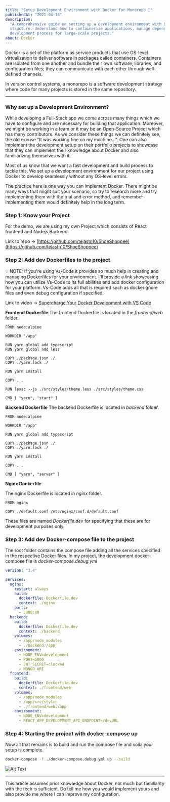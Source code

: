 ```yaml
---
title: "Setup Development Environment with Docker for Monorepo 🐳"
publishedAt: "2021-04-18"
description:
  "A comprehensive guide on setting up a development environment with Docker for a monorepo
  structure. Understand how to containerize applications, manage dependencies, and streamline the
  development process for large-scale projects."
about: Docker
---
```


Docker is a set of the platform as service products that use OS-level virtualization to deliver
software in packages called containers. Containers are isolated from one another and bundle their
own software, libraries, and configuration files; they can communicate with each other through
well-defined channels.

In version control systems, a monorepo is a software development strategy where code for many
projects is stored in the same repository.

---

### Why set up a Development Environment?

While developing a Full-Stack app we come across many things which we have to configure and are
necessary for building that application. Moreover, we might be working in a team or it may be an
Open-Source Project which has many contributors. As we consider these things we can definitely see,
the old excuse "It was working fine on my machine...". One can also implement the development setup
on their portfolio projects to showcase that they can implement their knowledge about Docker and
also familiarizing themselves with it.

Most of us know that we want a fast development and build process to tackle this. We set up a
development environment for our project using Docker to develop seamlessly without any OS-level
errors.

The practice here is one way you can implement Docker. There might be many ways that might suit your
scenario, so try to research more and try implementing them with the trial and error method, and
remember implementing them would definitely help in the long term.

### Step 1: Know your Project

For the demo, we are using my own Project which consists of React frontend and Nodejs Backend.

Link to repo → [https://github.com/tejastn10/ShoeShoppee](https://github.com/tejastn10/ShoeShoppee)

### Step 2: Add dev Dockerfiles to the project

💡 NOTE: If you're using Vs-Code it provides so much help in creating and managing Dockerfiles for
your environment. I'll provide a link showcasing how you can utilize Vs-Code to its full abilities
and add docker configuration for your platform. Vs-Code adds all that is required such as
dockerignore files and even debug configuration if specified.

Link to video →
[Supercharge Your Docker Development with VS Code](https://www.youtube.com/watch?v=BfzpN6drbJc)

**Frontend Dockerfile** The frontend Dockerfile is located in the _frontend/web_ folder.

```docker
FROM node:alpine

WORKDIR "/app"

RUN yarn global add typescript
RUN yarn global add less

COPY ./package.json ./
COPY ./yarn.lock ./

RUN yarn install

COPY . .

RUN lessc --js ./src/styles/theme.less ./src/styles/theme.css

CMD [ "yarn", "start" ]
```

**Backend Dockerfile** The backend Dockerfile is located in _backend_ folder.

```docker
FROM node:alpine

WORKDIR "/app"

RUN yarn global add typescript

COPY ./package.json ./
COPY ./yarn.lock ./

RUN yarn install

COPY . .

CMD [ "yarn", "server" ]
```

**Nginx Dockerfile**

The nginx Dockerfile is located in _nginx_ folder.

```docker
FROM nginx

COPY ./default.conf /etc/nginx/conf.d/default.conf
```

These files are named _Dockerfile.dev_ for specifying that these are for development purposes only.

### Step 3: Add dev Docker-compose file to the project

The root folder contains the compose file adding all the services specified in the respective Docker
files. In my project, the development docker-compose file is _docker-compose.debug.yml_

```YAML
version: "3.4"

services:
  nginx:
    restart: always
    build:
      dockerfile: Dockerfile.dev
      context: ./nginx
    ports:
      - 3000:80
  backend:
    build:
      dockerfile: Dockerfile.dev
      context: ./backend
    volumes:
      - /app/node_modules
      - ./backend:/app
    environment:
      - NODE_ENV=development
      - PORT=5000
      - JWT_SECRET=clocked
      - MONGO_URI
  frontend:
    build:
      dockerfile: Dockerfile.dev
      context: ./frontend/web
    volumes:
      - /app/node_modules
      - /app/src/styles
      - ./frontend/web:/app
    environment:
      - NODE_ENV=development
      - REACT_APP_DEVELOPMENT_API_ENDPOINT=/devURL
```

### Step 4: Starting the project with docker-compose up

Now all that remains is to build and run the compose file and voila your setup is complete.

```bash
docker-compose -f ./docker-compose.debug.yml up --build
```

![Alt Text](https://dev-to-uploads.s3.amazonaws.com/uploads/articles/z1vdnzlkk6nmcy53rr7j.jpg)

---

This article assumes prior knowledge about Docker, not much but familiarity with the tech is
sufficient. Do tell me how you would implement yours and also provide me where I can improve my
configuration.
